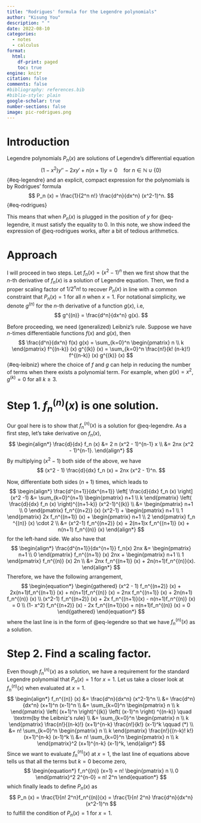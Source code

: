 ```yaml
---
title: "Rodrigues' formula for the Legendre polynomials"
author: "Kisung You"
description: " " 
date: 2022-08-10
categories:
  - notes
  - calculus
format: 
  html:
    df-print: paged
    toc: true
engine: knitr
citation: false
comments: false
#bibliography: references.bib
#biblio-style: plain
google-scholar: true
number-sections: false
image: pic-rodrigues.png
---
```


# Introduction

Legendre polynomials $P_n (x)$ are solutions of Legendre's differential equation
$$
(1-x^2) y'' - 2x y' + n(n+1) y = 0\quad\text{for  } n \in \mathbb{N}\cup \{0\}
$$ {#eq-legendre}
and an explicit, compact expression for the polynomials is by Rodrigues' formula
$$
P_n (x) = \frac{1}{2^n n!} \frac{d^n}{dx^n} (x^2-1)^n.
$$ {#eq-rodrigues}

This means that when $P_n (x)$ is plugged in the position of $y$ for @eq-legendre, it must satisfy the equality to 0. In this note, we show indeed the expression of @eq-rodrigues  works, after a bit of tedious arithmetics. 

# Approach
I will proceed in two steps. Let $f_n (x) = (x^2 - 1)^n$ then we first show that the $n$-th derivative of $f_n (x)$ is a solution of Legendre equation. Then, we find a proper scaling factor of $1/ 2^n n!$ to recover $P_n (x)$ in line with a common constraint that $P_n (x) = 1$ for all $n$ when $x=1$. For notational simplicity, we denote $g^{(n)}$ for the $n$-th derivative of a function $g(x)$, i.e,
$$
g^{(n)} = \frac{d^n}{dx^n} g(x).
$$

Before proceeding, we need (generalized) Leibniz's rule. Suppose we have $n$-times differentiable functions $f(x)$ and $g(x)$, then 
$$
\frac{d^n}{dx^n} f(x) g(x) = \sum_{k=0}^n
\begin{pmatrix}
n \\ k
\end{pmatrix}
f^{(n-k)} (x) g^{(k)} (x) = \sum_{k=0}^n \frac{n!}{k! (n-k)!} f^{(n-k)} (x) g^{(k)} (x) 
$$ {#eq-leibniz}
where the choice of $f$ and $g$ can help in reducing the number of terms when there exists a polynomial term. For example, when $g(x) = x^2$, $g^{(k)} = 0$ for all $k \geq 3$. 

# Step 1. $f_n^{(n)} (x)$ is one solution.


Our goal here is to show that $f_n^{(n)}(x)$ is a solution for @eq-legendre. As a first step, let's take derivative on $f_n (x)$,
$$
\begin{align*}
\frac{d}{dx} f_n (x) &= 2 n (x^2  - 1)^{n-1} x \\
&= 2nx (x^2 - 1)^{n-1}.
\end{align*}
$$
By multiplying $(x^2 - 1)$ both side of the above, we have
$$
(x^2 - 1) \frac{d}{dx} f_n (x)  = 2nx (x^2 - 1)^n.
$$

Now, differentiate both sides $(n+1)$ times, which leads to 
$$
\begin{align*}
\frac{d^{n+1}}{dx^{n+1}} \left[ \frac{d}{dx} f_n (x) \right]  (x^2 -1) 
&= \sum_{k=0}^{n+1}
\begin{pmatrix}
n+1 \\ k
\end{pmatrix}
\left( \frac{d}{dx} f_n (x) \right)^{(n+1-k)} (x^2-1)^{(k)} \\
&= 
\begin{pmatrix}
n+1 \\ 0
\end{pmatrix}
f_n^{(n+2)} (x) (x^2-1) + 
\begin{pmatrix}
n+1 \\ 1
\end{pmatrix}
2x f_n^{(n+1)}  (x) +
\begin{pmatrix}
n+1 \\ 2
\end{pmatrix}
f_n ^{(n)} (x) \cdot 2 \\
&= (x^2-1) f_n^{(n+2)} (x) + 2(n+1)x f_n^{(n+1)} (x) + 
n(n+1) f_n^{(n)} (x) 
\end{align*}
$$
for the left-hand side. We also have that 
$$
\begin{align*}
\frac{d^{n+1}}{dx^{n+1}} f_n(x) 2nx &=
\begin{pmatrix}
n+1 \\ 0
\end{pmatrix} 
f_n^{(n+1)} (x) 2nx + 
\begin{pmatrix}
n+1 \\ 1
\end{pmatrix}
f_n^{(n)} (x) 2n \\
&= 2nx f_n^{(n+1)} (x) + 2n(n+1)f_n^{(n)}(x). 
\end{align*}
$$
Therefore, we have the following arrangement,
$$
\begin{equation*}
	\begin{gathered}
	(x^2 - 1) f_n^{(n+2)} (x) + 2x(n+1)f_n^{(n+1)} (x) + n(n+1)f_n^{(n)} (x) = 
	2nx f_n^{(n+1)} (x) + 2n(n+1) f_n^{(n)} (x) \\
	(x^2-1) f_n^{(n+2)} (x) + 2x f_n^{(n+1)}(x) - n(n+1)f_n^{(n)} (x) = 0 \\
	(1- x^2) f_n^{(n+2)} (x) - 2x f_n^{(n+1)}(x) + n(n+1)f_n^{(n)} (x) = 0
	\end{gathered}
\end{equation*}
$$
where the last line is in the form of @eq-legendre so that we have $f_n^{(n)} (x)$ as a solution. 

# Step 2. Find a scaling factor.

Even though $f_n^{(n)} (x)$ as a solution, we have a requirement for the standard Legendre polynomial that $P_n (x)=1$ for $x=1$. Let us take a closer look at $f_n^{(n)}(x)$ when evaluated at $x=1$.
$$
\begin{align*}
f_n^{(n)} (x) &= \frac{d^n}{dx^n} (x^2-1)^n \\
&= \frac{d^n}{dx^n} (x+1)^n (x-1)^n \\
&= \sum_{k=0}^n \begin{pmatrix}
n \\ k
\end{pmatrix}
\left( (x+1)^n \right)^{(k)} \left( (x-1)^n \right) ^{(n-k)} \quad \textrm{by the Leibniz's rule} \\
&= \sum_{k=0}^n \begin{pmatrix}
n \\ k
\end{pmatrix}
\frac{n!}{(n-k)!} (x+1)^{n-k} \frac{n!}{k!} (x-1)^k \qquad (*) \\
&= n! \sum_{k=0}^n \begin{pmatrix}
n \\ k
\end{pmatrix} \frac{n!}{(n-k)! k!} (x+1)^{n-k} (x-1)^k \\
&= n! \sum_{k=0}^n \begin{pmatrix}
n \\ k
\end{pmatrix}^2 (x+1)^{n-k} (x-1)^k,
\end{align*}
$$
Since we want to evaluate $f_n^{(n)} (x)$ at $x=1$, the last line of equations above tells us that all the terms but $k=0$ become zero, 
$$
\begin{equation*}
f_n^{(n)} (x=1) = n! \begin{pmatrix}
n \\ 0
\end{pmatrix}^2 2^{n-0} = n! 2^n
\end{equation*}
$$
which finally leads to define $P_n (x)$ as
$$
P_n (x) = \frac{1}{n! 2^n}f_n^{(n)}(x)  = \frac{1}{n! 2^n} \frac{d^n}{dx^n} (x^2-1)^n
$$
to fulfill the condition of $P_n (x) =1$ for $x=1$. 